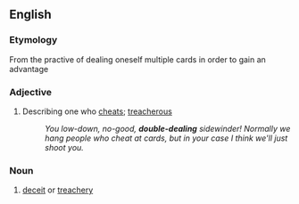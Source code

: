 ==English==

===Etymology===
From the practive of dealing oneself multiple cards in order to gain an advantage

===Adjective===
{{en-adj|pos=[[double]]-[[dealing]]|-}}

# Describing one who [[cheat]]s; [[treacherous]]
#:''You low-down, no-good, '''double-dealing''' sidewinder!  Normally we hang people who cheat at cards, but in your case I think we'll just shoot you.''

===Noun===
{{en-noun|sg=[[double]]-[[dealing]]|-}}

# [[deceit]] or [[treachery]]